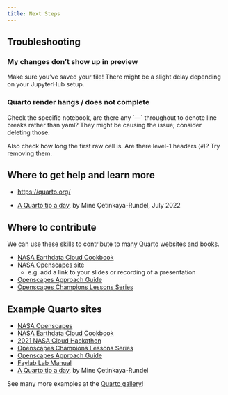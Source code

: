 ```yaml
---
title: Next Steps
---
```


## Troubleshooting

### My changes don't show up in preview

Make sure you've saved your file! There might be a slight delay depending on your JupyterHub setup.

### Quarto render hangs / does not complete

Check the specific notebook, are there any \`---\` throughout to denote line breaks rather than yaml? They might be causing the issue; consider deleting those.

Also check how long the first raw cell is. Are there level-1 headers (`#`)? Try removing them.

## Where to get help and learn more

-   <https://quarto.org/>

-   [A Quarto tip a day](https://mine-cetinkaya-rundel.github.io/quarto-tip-a-day/), by Mine Çetinkaya-Rundel, July 2022

## Where to contribute

We can use these skills to contribute to many Quarto websites and books.

-   [NASA Earthdata Cloud Cookbook](https://nasa-openscapes.github.io/earthdata-cloud-cookbook/)
-   [NASA Openscapes site](https://nasa-openscapes.github.io/)
    -   e.g. add a link to your slides or recording of a presentation
-   [Openscapes Approach Guide](https://openscapes.github.io/approach-guide/)
-   [Openscapes Champions Lessons Series](https://openscapes.github.io/series)


## Example Quarto sites

-   [NASA Openscapes](https://nasa-openscapes.github.io/)
-   [NASA Earthdata Cloud Cookbook](https://nasa-openscapes.github.io/earthdata-cloud-cookbook/)
-   [2021 NASA Cloud Hackathon](https://nasa-openscapes.github.io/2021-Cloud-Hackathon/)
-   [Openscapes Champions Lessons Series](https://openscapes.github.io/series)
-   [Openscapes Approach Guide](https://openscapes.github.io/approach-guide/)
-   [Faylab Lab Manual](https://thefaylab.github.io/lab-manual/)
-   [A Quarto tip a day](https://mine-cetinkaya-rundel.github.io/quarto-tip-a-day/), by Mine Çetinkaya-Rundel

See many more examples at the [Quarto gallery](https://quarto.org/docs/gallery/)!

